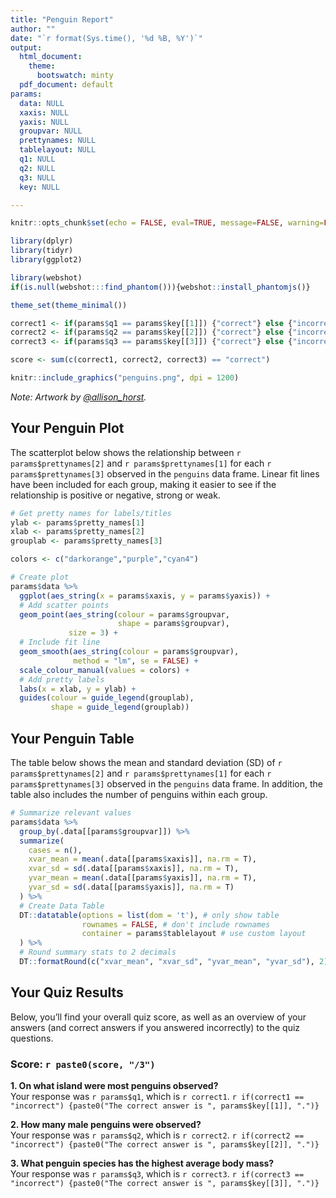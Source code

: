 ```yaml
---
title: "Penguin Report"
author: ""
date: "`r format(Sys.time(), '%d %B, %Y')`"
output: 
  html_document:
    theme:
      bootswatch: minty
  pdf_document: default
params:
  data: NULL
  xaxis: NULL
  yaxis: NULL
  groupvar: NULL
  prettynames: NULL
  tablelayout: NULL
  q1: NULL
  q2: NULL
  q3: NULL
  key: NULL

---
```


```r
knitr::opts_chunk$set(echo = FALSE, eval=TRUE, message=FALSE, warning=FALSE)

library(dplyr)
library(tidyr)
library(ggplot2)

library(webshot) 
if(is.null(webshot:::find_phantom())){webshot::install_phantomjs()}

theme_set(theme_minimal())

correct1 <- if(params$q1 == params$key[[1]]) {"correct"} else {"incorrect"}
correct2 <- if(params$q2 == params$key[[2]]) {"correct"} else {"incorrect"}
correct3 <- if(params$q3 == params$key[[3]]) {"correct"} else {"incorrect"}

score <- sum(c(correct1, correct2, correct3) == "correct")
```

```r
knitr::include_graphics("penguins.png", dpi = 1200)
```

*Note: Artwork by [\@allison_horst](https://allisonhorst.github.io/palmerpenguins/articles/art.html).*  

## Your Penguin Plot  

The scatterplot below shows the relationship between `r params$prettynames[2]` and `r params$prettynames[1]` for each `r params$prettynames[3]` observed in the ``penguins`` data frame. Linear fit lines have been included for each group, making it easier to see if the relationship is positive or negative, strong or weak.

```r
# Get pretty names for labels/titles
ylab <- params$pretty_names[1]
xlab <- params$pretty_names[2]
grouplab <- params$pretty_names[3]

colors <- c("darkorange","purple","cyan4")

# Create plot
params$data %>%
  ggplot(aes_string(x = params$xaxis, y = params$yaxis)) +
  # Add scatter points
  geom_point(aes_string(colour = params$groupvar,
                        shape = params$groupvar),
             size = 3) +
  # Include fit line
  geom_smooth(aes_string(colour = params$groupvar), 
              method = "lm", se = FALSE) +
  scale_colour_manual(values = colors) +
  # Add pretty labels
  labs(x = xlab, y = ylab) +
  guides(colour = guide_legend(grouplab),
         shape = guide_legend(grouplab))


```

\newpage

## Your Penguin Table

The table below shows the mean and standard deviation (SD) of `r params$prettynames[2]` and `r params$prettynames[1]` for each `r params$prettynames[3]` observed in the ``penguins`` data frame. In addition, the table also includes the number of penguins within each group.

```r
# Summarize relevant values
params$data %>%
  group_by(.data[[params$groupvar]]) %>%
  summarize(
    cases = n(),
    xvar_mean = mean(.data[[params$xaxis]], na.rm = T),
    xvar_sd = sd(.data[[params$xaxis]], na.rm = T),
    yvar_mean = mean(.data[[params$yaxis]], na.rm = T),
    yvar_sd = sd(.data[[params$yaxis]], na.rm = T)
  ) %>%
  # Create Data Table
  DT::datatable(options = list(dom = 't'), # only show table
                rownames = FALSE, # don't include rownames
                container = params$tablelayout # use custom layout
  ) %>%
  # Round summary stats to 2 decimals
  DT::formatRound(c("xvar_mean", "xvar_sd", "yvar_mean", "yvar_sd"), 2)


```

## Your Quiz Results

Below, you'll find your overall quiz score, as well as an overview of your answers (and correct answers if you answered incorrectly) to the quiz questions.

### Score: `r paste0(score, "/3")`  

**1. On what island were most penguins observed?**  
Your response was `r params$q1`, which is `r correct1`. `r if(correct1 == "incorrect") {paste0("The correct answer is ", params$key[[1]], ".")}`  

**2. How many male penguins were observed?**  
Your response was `r params$q2`, which is `r correct2`. `r if(correct2 == "incorrect") {paste0("The correct answer is ", params$key[[2]], ".")}`  

**3. What penguin species has the highest average body mass?**  
Your response was `r params$q3`, which is `r correct3`. `r if(correct3 == "incorrect") {paste0("The correct answer is ", params$key[[3]], ".")}`

                         